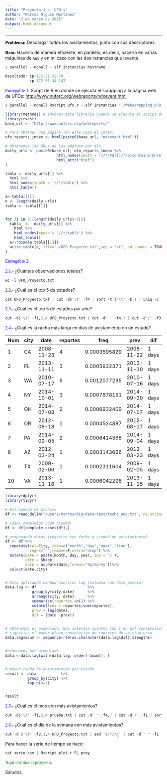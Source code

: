 ```yaml
---
title: "Proyecto 1 :: UFO's"
author: "Marcos Olguín Martínez"
date: "2 de marzo de 2015"
output: html_document
---
```

***

**<span style="color:black; font-family:Trebuchet MS; font-size:11pt">Problema:</span>** Descargar todos los avistamientos, junto con sus descriptores.

**<span style="color:black; font-family:Trebuchet MS; font-size:11pt">Reto:</span>** Hacerlo de manera eficiente, en paralelo, es decir, hacerlo en varias máquinas de `AWS` y en mi caso con las dos instancias que levanté.
```r
$ parallel --nonall --slf instancias hostname

Resultado: ip-172-31-32-70
           ip-172-31-34-147
```

<span style="color:blue; font-family:Trebuchet MS; font-size:11pt">Entregable 1:</span>  Script de R en donde se ejecuta el scrapping a la página web de UFOs: <http://www.nuforc.org/webreports/ndxevent.html>

```r
$ parallel --nonall Rscript ufo.r --slf instancias "./Webscrapping_UFO.r"
```

```r
library(methods) # Invocar esta librería cuando se ejecuta el script de R desde el SHELL
library(rvest)
base_url <- "http://www.nuforc.org/webreports/"

# Para obtener una página (en este caso el index)
ufo_reports_index <- html(paste0(base_url, "ndxevent.html"))

# Obtenemos las URLs de las páginas por día
daily_urls <- paste0(base_url, ufo_reports_index %>%
                       html_nodes(xpath = "//*/td[1]/*/a[contains(@href, 'ndxe')]")  %>%
                       html_attr("href")
)

tabla <- daily_urls[1] %>%
  html %>%
  html_nodes(xpath = '//*/table') %>%
  html_table()

a<-tabla[[1]]
n <- length(daily_urls)
tabla <- tabla[[1]]


for (i in 2:(length(daily_urls)-1)){
  tabla  <-  daily_urls[i] %>%
    html %>%
    html_nodes(xpath = '//*/table') %>%
    html_table()
  a<-rbind(a,tabla[[1]])
  write.table(a, file="~/UFO_Proyecto.txt",sep = "\t", col.names = TRUE)
}
```


<span style="color:blue; font-family:Trebuchet MS; font-size:11pt">Entregable 2:</span>

<span style="color:blue; font-family:Trebuchet MS; font-size:11pt">2.1.-</span> ¿Cuántas observaciones totales?
```r
wc -l UFO_Proyecto.txt
```

<span style="color:blue; font-family:Trebuchet MS; font-size:11pt">2.2.-</span> ¿Cuál es el top 5 de estados?
```r
cat UFO_Proyecto.txt | cut -d$'\t' -f4 | sort -t $'\t' -k 1 | uniq -c | sort -t $'\t' -g | tail -5
```

<span style="color:blue; font-family:Trebuchet MS; font-size:11pt">2.3.-</span> ¿Cuál es el top 5 de estados por año?
```r
cut -d$'\t' -f1,2,4 UFO_Proyecto.txt | cut -d' ' -f4,7 | cut -d'/' -f3 | sort | uniq -c |sort -k 2 |  awk  '{if ($2=="99") print $1,$2,$3;}' | sort -k1 -nr | head -5
```

<span style="color:blue; font-family:Trebuchet MS; font-size:11pt">2.4.-</span> ¿Cuál es la racha más larga en días de avistamiento en un estado?

Num | city | date | reportes | freq | prev | dif | acum
--- | ---- | ---- | -------- | ---- | ---- | --- | ----
1  | CA | 2008-11-23 | 4 | 0.0003595829 | 2008-11-22 | 1 days | 41
2  | FL | 2013-11-11 | 3 | 0.0005932371 | 2013-11-10 | 1 days | 17
3  | WA | 2010-07-17 | 6 | 0.0012077295 | 2010-07-16 | 1 days | 14
4  | NY | 2014-10-01 | 3 | 0.0007878151 | 2014-09-30 | 1 days | 13
5  | OH | 2014-07-08 | 2 | 0.0006932409 | 2014-07-07 | 1 days | 11
6  | OR | 2012-08-18 | 1 | 0.0004524887 | 2012-08-17 | 1 days | 11
7  | PA | 2014-09-05 | 2 | 0.0006414368 | 2014-09-04 | 1 days | 11
8  | AZ | 2012-03-24 | 1 | 0.0003143666 | 2012-03-23 | 1 days | 10
9  | TX | 2009-02-06 | 1 | 0.0002311604 | 2009-02-05 | 1 days | 10
10 | VA | 2013-11-16 | 1 | 0.0006042296 | 2013-11-15 | 1 days | 10


```r
library(dplyr)
library(tidyr)

# Extrayendo el archivo
df <- read.delim("/Users/Marcos/big-data-test/fecha_edo.txt", na.strings = "")

# Casos completos (con ciudad)
df <- df[complete.cases(df),]

# preparando datos (registro con fecha y ciudad de avistamiento)
df <- df %>%
  separate(col=City, into=c("month","day","year","time"),
           regex=" ",remove=F,extra="drop") %>%
  mutate(date = paste(month, day, year, sep = '/'),
         city = Shape,
         date = as.Date(date,format='%m/%d/%y'))%>%
  select(date,city)


# Data aplicando window function lag (columna con dato previo)
data.lag <- df                       %>%
            group_by(city,date)      %>%
            arrange(city, date)      %>%
            summarise(reportes =n()) %>%
            mutate(freq = reportes/sum(reportes),
            prev = lag(date),
            dif = (date -prev))


# obtenemos el acumulado. Nos interesa cuantos con 1 en dif consecutivos existen.
# significa el mayor plazo consecutivo de reportes de avistamiento.
data.lag$acum <- sequence(rle(as.character(data.lag$dif))$lengths)


#ordenamos por acumulado
data <-data.lag[with(data.lag, order(-acum)), ]


# mayor racha de avistamiento por estado
result <- data           %>%
          group_by(city) %>%
          top_n(n=1)


result
```



<span style="color:blue; font-family:Trebuchet MS; font-size:11pt">2.5.-</span> ¿Cuál es el mes con más avistamientos?
```r
cut -d$'\t' -f1,2,4 prueba.txt | cut -d' ' -f4,7 | cut -d'/' -f1 | sort | uniq -c |sort -g | tail -1
```

<span style="color:blue; font-family:Trebuchet MS; font-size:11pt">2.6.-</span> ¿Cuál es el día de la semana con más avistamientos?
```r
cut -d $'\t' -f2,3,4 UFO_Proyecto.txt | sed 's/"//g' | cut -d " " -f1 | sort | uniq -c | sort | sed 's/City/ /' | sed 's/Two/ /'
```

Para hacer la serie de tiempo se hace:
```r
cat serie.csv | Rscript plot.r FL proy
```


<span style="color:green; font-family:Trebuchet MS; font-size:11pt">Aquí termina el proyecto.</span>

Saludos.